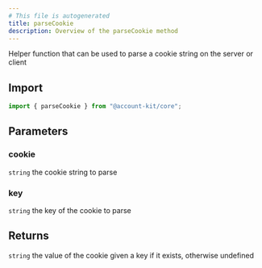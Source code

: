 ```yaml
---
# This file is autogenerated
title: parseCookie
description: Overview of the parseCookie method
---
```


Helper function that can be used to parse a cookie string on the server or client

## Import

```ts
import { parseCookie } from "@account-kit/core";
```

## Parameters

### cookie

`string`
the cookie string to parse

### key

`string`
the key of the cookie to parse

## Returns

`string`
the value of the cookie given a key if it exists, otherwise undefined
